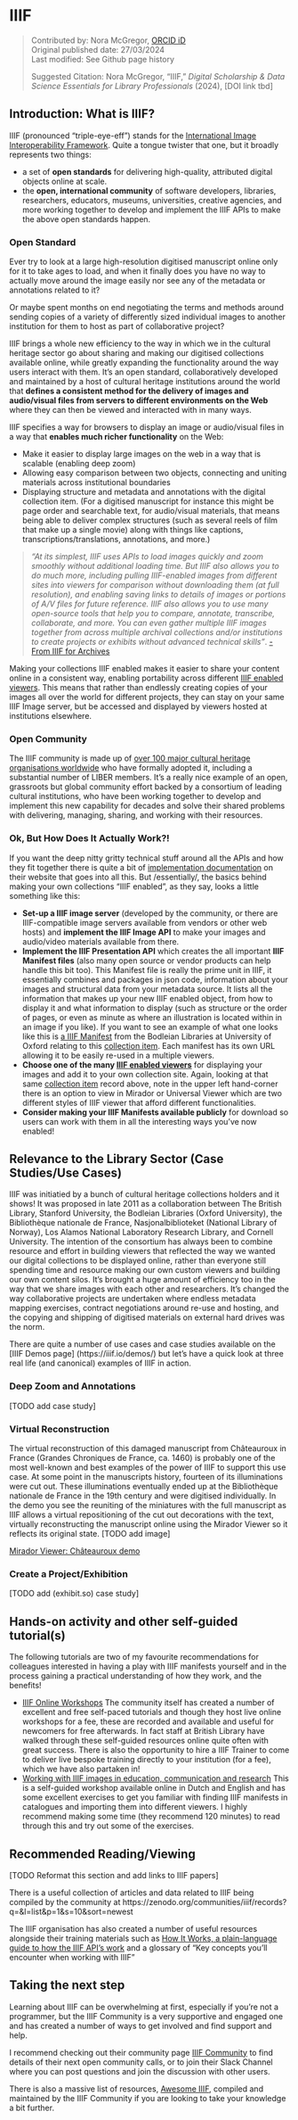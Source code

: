 # IIIF {.unnumbered}
>Contributed by: Nora McGregor, [ORCID iD](https://orcid.org/0000-0001-6560-5586)<br>
>Original published date: 27/03/2024<br>
>Last modified: See Github page history
>
>Suggested Citation: Nora McGregor, “IIIF,” *Digital Scholarship & Data Science Essentials for Library Professionals* (2024), [DOI link tbd]

## Introduction: What is IIIF? 

IIIF (pronounced “triple-eye-eff”) stands for the [International Image Interoperability Framework](https://iiif.io/). Quite a tongue twister that one, but it broadly represents two things: 

- a set of **open standards** for delivering high-quality, attributed digital objects online at scale. 
- the **open, international community** of software developers, libraries, researchers, educators, museums, universities, creative agencies, and more working together to develop and implement the IIIF APIs to make the above open standards happen. 

### Open Standard

Ever try to look at a large high-resolution digitised manuscript online only for it to take ages to load, and when it finally does you have no way to actually move around the image easily nor see any of the metadata or annotations related to it? 

Or maybe spent months on end negotiating the terms and methods around sending copies of a variety of differently sized individual images to another institution for them to host as part of collaborative project? 

IIIF brings a whole new efficiency to the way in which we in the cultural heritage sector go about sharing and making our digitised collections available online, while greatly expanding the functionality around the way users interact with them. It's an open standard, collaboratively developed and maintained by a host of cultural heritage institutions around the world that **defines a consistent method for the delivery of images and audio/visual files from servers to different environments on the Web** where they can then be viewed and interacted with in many ways.

IIIF specifies a way for browsers to display an image or audio/visual files in a way that **enables much richer functionality** on the Web:

- Make it easier to display large images on the web in a way that is scalable (enabling deep zoom)
- Allowing easy comparison between two objects, connecting and uniting materials across institutional boundaries
- Displaying structure and metadata and annotations with the digital collection item. (For a digitised manuscript for instance this might be page order and searchable text, for audio/visual materials, that means being able to deliver complex structures (such as several reels of film that make up a single movie) along with things like captions, transcriptions/translations, annotations, and more.)

> *“At its simplest, IIIF uses APIs to load images quickly and zoom smoothly without additional loading time. But IIIF also allows you to do much more, including pulling IIIF-enabled images from different sites into viewers for comparison without downloading them (at full resolution), and enabling saving links to details of images or portions of A/V files for future reference. IIIF also allows you to use many open-source tools that help you to compare, annotate, transcribe, collaborate, and more. You can even gather multiple IIIF images together from across multiple archival collections and/or institutions to create projects or exhibits without advanced technical skills”*. [-From IIIF for Archives](https://drive.google.com/file/d/1kw_M1XQ80h3QzWbIo8QYkL2Jt8YgZgEy/view)

Making your collections IIIF enabled makes it easier to share your content online in a consistent way, enabling portability across different [IIIF enabled viewers](https://iiif.io/get-started/iiif-viewers/). This means that rather than endlessly creating copies of your images all over the world for different projects, they can stay on your same IIIF Image server, but be accessed and displayed by viewers hosted at institutions elsewhere. 

### Open Community
The IIIF community is made up of [over 100 major cultural heritage organisations worldwide](https://iiif.io/guides/finding_resources/) who have formally adopted it, including a substantial number of LIBER members. It's a really nice example of an open, grassroots but global community effort backed by a consortium of leading cultural institutions, who have been working together to develop and implement this new capability for decades and solve their shared problems with delivering, managing, sharing, and working with their resources. 

### Ok, But How Does It Actually Work?!
If you want the deep nitty gritty technical stuff around all the APIs and how they fit together there is quite a bit of [implementation documentation](https://iiif.io/get-started/#implementers) on their website that goes into all this. But /essentially/, the basics behind making your own collections "IIIF enabled", as they say, looks a little something like this:

- **Set-up a IIIF image server** (developed by the community, or there are IIIF-compatible image servers available from vendors or other web hosts) and **implement the IIIF Image API** to make your images and audio/video materials available from there.
- **Implement the IIIF Presentation API** which creates the all important **IIIF Manifest files** (also many open source or vendor products can help handle this bit too). This Manifest file is really the prime unit in IIIF, it essentially combines and packages in json code, information about your images and structural data from your metadata source. It lists all the information that makes up your new IIIF enabled object, from how to display it and what information to display (such as structure or the order of pages, or even as minute as where an illustration is located within in an image if you like). If you want to see an example of what one looks like this is [a IIIF Manifest](https://iiif.bodleian.ox.ac.uk/iiif/manifest/300f251d-1d9e-4212-b8e0-1a483bb26c43.json) from the Bodleian Libraries at University of Oxford relating to this [collection item](https://digital.bodleian.ox.ac.uk/objects/300f251d-1d9e-4212-b8e0-1a483bb26c43/). Each manifest has its own URL allowing it to be easily re-used in a multiple viewers.
- **Choose one of the many [IIIF enabled viewers](https://iiif.io/get-started/iiif-viewers/)** for displaying your images and add it to your own collection site. Again, looking at that same [collection item](https://digital.bodleian.ox.ac.uk/objects/300f251d-1d9e-4212-b8e0-1a483bb26c43/) record above, note in the upper left hand-corner there is an option to view in Mirador or Universal Viewer which are two different styles of IIIF viewer that afford different functionalities.
- **Consider making your IIIF Manifests available publicly** for download so users can work with them in all the interesting ways you've now enabled!

## Relevance to the Library Sector (Case Studies/Use Cases)
IIIF was initiatied by a bunch of cultural heritage collections holders and it shows! It was proposed in late 2011 as a collaboration between The British Library, Stanford University, the Bodleian Libraries (Oxford University), the Bibliothèque nationale de France, Nasjonalbiblioteket (National Library of Norway), Los Alamos National Laboratory Research Library, and Cornell University. The intention of the consortium has always been to combine resource and effort in building viewers that reflected the way we wanted our digital collections to be displayed online, rather than everyone still spending time and resource making our own custom viewers and building our own content silos. It's brought a huge amount of efficiency too in the way that we share images with each other and researchers. It's changed the way collaborative projects are undertaken where endless metadata mapping exercises, contract negotiations around re-use and hosting, and the copying and shipping of digitised materials on external hard drives was the norm. 

There are quite a number of use cases and case studies available on the [IIIF Demos page] (https://iiif.io/demos/) but let's have a quick look at three real life (and canonical) examples of IIIF in action.

### Deep Zoom and Annotations

[TODO add case study]

### Virtual Reconstruction

The virtual reconstruction of this damaged manuscript from Châteauroux in France (Grandes Chroniques de France, ca. 1460) is probably one of the most well-known and best examples of the power of IIIF to support this use case. At some point in the manuscripts history, fourteen of its illuminations were cut out. These illuminations eventually ended up at the Bibliothèque nationale de France in the 19th century and were digitised individually. In the demo you see the reuniting of the miniatures with the full manuscript as IIIF allows a virtual repositioning of the cut out decorations with the text, virtually reconstructing the manuscript online using the Mirador Viewer so it reflects its original state. 
[TODO add image]

[Mirador Viewer: Châteauroux demo](https://demos.biblissima.fr/chateauroux/demo/)

### Create a Project/Exhibition

[TODO add (exhibit.so) case study] 


## Hands-on activity and other self-guided tutorial(s)

The following tutorials are two of my favourite recommendations for colleagues interested in having a play with IIIF manifests yourself and in the process gaining a practical understanding of how they work, and the benefits!

- [IIIF Online Workshops](https://training.iiif.io/iiif-online-workshop/)
The community itself has created a number of excellent and free self-paced tutorials and though they host live online workshops for a fee, these are recorded and available and useful for newcomers for free afterwards. In fact staff at British Library have walked through these self-guided resources online quite often with great success. There is also the opportunity to hire a IIIF Trainer to come to deliver live bespoke training directly to your institution (for a fee), which we have also partaken in!
- [Working with IIIF images in education, communication and research](https://www.mmmonk.be/en/about-iiif/workshops)
This is a self-guided workshop available online in Dutch and English and has some excellent exercises to get you familiar with finding IIIF manifests in catalogues and importing them into different viewers. I highly recommend making some time (they recommend 120 minutes) to read through this and try out some of the exercises. 

## Recommended Reading/Viewing 

[TODO Reformat this section and add links to IIIF papers]

There is a useful collection of articles and data related to IIIF being compiled by the community at https://zenodo.org/communities/iiif/records?q=&l=list&p=1&s=10&sort=newest 

The IIIF organisation has also created a number of useful resources alongside their training materials such as [How It Works, a plain-language guide to how the IIIF API’s work](https://iiif.io/get-started/how-iiif-works/) and a glossary of “Key concepts you’ll encounter when working with IIIF”

## Taking the next step
Learning about IIIF can be overwhelming at first, especially if you’re not a programmer, but the IIIF Community is a very supportive and engaged one and has created a number of ways to get involved and find support and help. 

I recommend checking out their community page [IIIF Community](https://iiif.io/community/) to find details of their next open community calls, or to join their Slack Channel where you can post questions and join the discussion with other users. 

There is also a massive list of resources, [Awesome IIIF](https://github.com/IIIF/awesome-iiif), compiled and maintained by the IIIF Community if you are looking to take your knowledge a bit further. 

